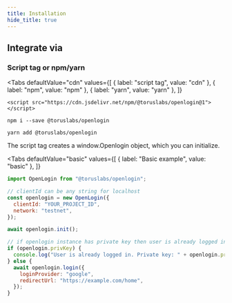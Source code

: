 ```yaml
---
title: Installation
hide_title: true
---
```



## Integrate via

### Script tag or npm/yarn

<Tabs
  defaultValue="cdn"
  values={[
    { label: "script tag", value: "cdn" },
    { label: "npm", value: "npm" },
    { label: "yarn", value: "yarn" },
  ]}
>

<TabItem value="cdn">

```shell
<script src="https://cdn.jsdelivr.net/npm/@toruslabs/openlogin@1"></script>
```

</TabItem>

<TabItem value="npm">

```shell
npm i --save @toruslabs/openlogin
```

</TabItem>

<TabItem value="yarn">

```shell
yarn add @toruslabs/openlogin
```

</TabItem>

</Tabs>

The script tag creates a window.Openlogin object, which you can initialize.

<Tabs
  defaultValue="basic"
  values={[
    { label: "Basic example", value: "basic" },
  ]}
>

<TabItem value="basic">

```js
import OpenLogin from "@toruslabs/openlogin";

// clientId can be any string for localhost
const openlogin = new OpenLogin({
  clientId: "YOUR_PROJECT_ID",
  network: "testnet",
});

await openlogin.init();

// if openlogin instance has private key then user is already logged in
if (openlogin.privKey) {
  console.log("User is already logged in. Private key: " + openlogin.privKey);
} else {
  await openlogin.login({
    loginProvider: "google",
    redirectUrl: "https://example.com/home",
  });
}
```

</TabItem>

</Tabs>
